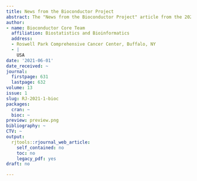 ```yaml
---
title: News from the Bioconductor Project
abstract: The "News from the Bioconductor Project" article from the 2021-1 issue.
author:
- name: Bioconductor Core Team
  affiliation: Biostatistics and Bioinformatics
  address:
  - Roswell Park Comprehensive Cancer Center, Buffalo, NY
  - |
    USA
date: '2021-06-01'
date_received: ~
journal:
  firstpage: 631
  lastpage: 632
volume: 13
issue: 1
slug: RJ-2021-1-bioc
packages:
  cran: ~
  bioc: ~
preview: preview.png
bibliography: ~
CTV: ~
output:
  rjtools::rjournal_web_article:
    self_contained: no
    toc: no
    legacy_pdf: yes
draft: no

---
```


